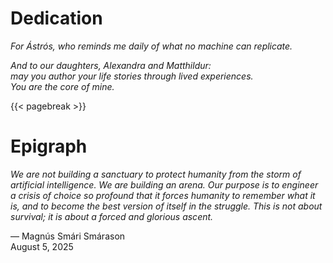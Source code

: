 # Dedication {.unnumbered}

::: {.content-centered}
*For Ástrós, who reminds me daily of what no machine can replicate.*

*And to our daughters, Alexandra and Matthildur:  
may you author your life stories through lived experiences.  
You are the core of mine.*
:::

{{< pagebreak >}}

# Epigraph {.unnumbered}

::: {.content-centered}
*We are not building a sanctuary to protect humanity from the storm of artificial intelligence. We are building an arena. Our purpose is to engineer a crisis of choice so profound that it forces humanity to remember what it is, and to become the best version of itself in the struggle. This is not about survival; it is about a forced and glorious ascent.*

--- Magnús Smári Smárason  
August 5, 2025
:::
